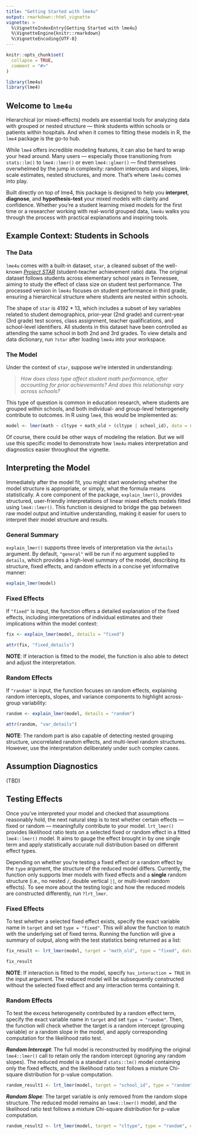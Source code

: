 ```yaml
---
title: "Getting Started with lme4u"
output: rmarkdown::html_vignette
vignette: >
  %\VignetteIndexEntry{Getting Started with lme4u}
  %\VignetteEngine{knitr::rmarkdown}
  %\VignetteEncoding{UTF-8}
---
```


```r
knitr::opts_chunk$set(
  collapse = TRUE,
  comment = "#>"
)
```

```r
library(lme4u)
library(lme4)
```

## Welcome to `lme4u`

Hierarchical (or mixed-effects) models are essential tools for analyzing data with grouped or nested structure — think students within schools or patients within hospitals. And when it comes to fitting these models in R, the `lme4` package is the go-to hub. 

While `lme4` offers incredible modeling features, it can also be hard to wrap your head around. Many users — especially those transitioning from `stats::lm()` to `lme4::lmer()` or even `lme4::glmer()` — find themselves overwhelmed by the jump in complexity: random intercepts and slopes, link-scale estimates, nested structures, and more. That’s where `lme4u` comes into play.

Built directly on top of lme4, this package is designed to help you **interpret**, **diagnose**, and **hypothesis-test** your mixed models with clarity and confidence. Whether you're a student learning mixed models for the first time or a researcher working with real-world grouped data, `lme4u` walks you through the process with practical explanations and inspiring tools.


## Example Context: Students in Schools

### The Data

`lme4u` comes with a built-in dataset, `star`, a cleaned subset of the well-known [*Project STAR*](https://search.r-project.org/CRAN/refmans/AER/html/STAR.html) (student-teacher achievement ratio) data. The original dataset follows students across elementary school years in Tennessee, aiming to study the effect of class size on student test performance. The processed version in `lme4u` focuses on student performance in third grade, ensuring a hierarchical structure where students are nested within schools.

The shape of `star` is 4192 * 13, which includes a subset of key variables related to student demographics, prior-year (2nd grade) and current-year (3rd grade) test scores, class assignment, teacher qualifications, and school-level identifiers. All students in this dataset have been controlled as attending the same school in both 2nd and 3rd grades. To view details and data dictionary, run `?star` after loading `lme4u` into your workspace.

### The Model

Under the context of `star`, suppose we're intersted in understanding: 

> *How does class type affect student math performance, after accounting for prior achievements?
And does this relationship vary across schools?*

This type of question is common in education research, where students are grouped within schools, and both individual- and group-level heterogeneity contribute to outcomes. In R using `lme4`, this would be implemented as:

```r
model <- lmer(math ~ cltype + math_old + (cltype | school_id), data = star)
```

Of course, there could be other ways of modeling the relation. But we will use this specific model to demonstrate how `lme4u` makes interpretation and diagnostics easier throughout the vignette. 


## Interpreting the Model

Immediately after the model fit, you might start wondering whether the model structure is appropriate, or simply, what the formula means statistically. A core component of the package, `explain_lmer()`, provides structured, user-friendly interpretations of linear mixed effects models fitted using `lme4::lmer()`. This function is designed to bridge the gap between raw model output and intuitive understanding, making it easier for users to interpret their model structure and results.

### General Summary

`explain_lmer()` supports three levels of interpretation via the `details` argument. By default, `"general"` will be run if no argument supplied to `details`, which provides a high-level summary of the model, describing its structure, fixed effects, and random effects in a concise yet informative manner:

```r
explain_lmer(model)
```

### Fixed Effects

If `"fixed"` is input, the function offers a detailed explanation of the fixed effects, including interpretations of individual estimates and their implications within the model context:

```r
fix <- explain_lmer(model, details = "fixed")
```

```r
attr(fix, "fixed_details")
```

**NOTE**: If interaction is fitted to the model, the function is also able to detect and adjust the interpretation.

### Random Effects

If `"random"` is input, the function focuses on random effects, explaining random intercepts, slopes, and variance components to highlight across-group variability:

```r
random <- explain_lmer(model, details = "random")
```

```r
attr(random, "var_details")
```

**NOTE**: The random part is also capable of detecting nested grouping structure, uncorrelated random effects, and multi-level random structures. However, use the interpretation deliberately under such complex cases.


## Assumption Diagnostics

(TBD)

## Testing Effects

Once you’ve interpreted your model and checked that assumptions reasonably hold, the next natural step is to test whether certain effects — fixed or random — meaningfully contribute to your model. `lrt_lmer()` provides likelihood ratio tests on a selected fixed or random effect in a fitted `lme4::lmer()` model. It aims to gauge the effect brought in by one single term and apply statistically accurate null distribution based on different effect types.

Depending on whether you're testing a fixed effect or a random effect by the `type` argument, the structure of the reduced model differs. Currently, the function only supports lmer models with fixed effects and a **single** random structure (i.e., no nested `/`, double vertical `||`, or multi-level random effects). To see more about the testing logic and how the reduced models are constructed differently, run `?lrt_lmer`. 

### Fixed Effects

To test whether a selected fixed effect exists, specify the exact variable name in `target` and set `type = "fixed"`. This will allow the function to match with the underlying set of fixed terms. Running the function will give a summary of output, along with the test statistics being returned as a list:

```r
fix_result <- lrt_lmer(model, target = "math_old", type = "fixed", data = star)
```

```r
fix_result
```

**NOTE**: If interaction is fitted to the model, specify `has_interaction = TRUE` in the input argument. The reduced model will be subsequently constructed without the selected fixed effect and any interaction terms containing it. 

### Random Effects

To test the excess heterogeneity contributed by a random effect term, specify the exact variable name in `target` and set `type = "random"`. Then, the function will check whether the target is a random intercept (grouping variable) or a random slope in the model, and apply corresponding computation for the likelihood ratio test.

**_Random Intercept_**: The full model is reconstructed by modifying the original `lme4::lmer()` call to retain only the random intercept (ignoring any random slopes). The reduced model is a standard `stats::lm()` model containing only the fixed effects, and the likelihood ratio test follows a mixture Chi-square distribution for p-value computation.

```r
random_result1 <- lrt_lmer(model, target = "school_id", type = "random", data = star)
```

**_Random Slope_**: The target variable is only removed from the random slope structure. The reduced model remains an `lme4::lmer()` model, and the likelihood ratio test follows a mixture Chi-square distribution for p-value computation.

```r
random_result2 <- lrt_lmer(model, target = "cltype", type = "random", data = star)
```




















